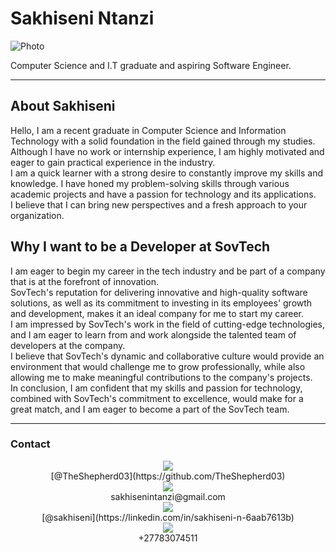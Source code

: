 

<Navbar/>

# Sakhiseni Ntanzi

<Image
  src="/images/self2.jpg"
  alt="Photo"
  width={250}
  height={550}
  priority
  className="profile"
/>
<div id="intro"> Computer Science and I.T graduate and aspiring Software Engineer.</div>

---
## About Sakhiseni
Hello, I am a recent graduate in Computer Science and Information Technology with a solid foundation in the field gained through my studies. <br/>
Although I have no work or internship experience, I am highly motivated and eager to gain practical experience in the industry. <br/>
I am a quick learner with a strong desire to constantly improve my skills and knowledge. I have honed my problem-solving skills through various academic projects and have a passion for technology and its applications. <br/>
I believe that I can bring new perspectives and a fresh approach to your organization.


## Why I want to be a Developer at SovTech
I am eager to begin my career in the tech industry and be part of a company that is at the forefront of innovation.<br/> 
SovTech's reputation for delivering innovative and high-quality software solutions, as well as its commitment to investing in its employees' growth and development, makes it an ideal company for me to start my career.
<br/>
I am impressed by SovTech's work in the field of cutting-edge technologies, and I am eager to learn from and work alongside the talented team of developers at the company.<br/>
I believe that SovTech's dynamic and collaborative culture would provide an environment that would challenge me to grow professionally, while also allowing me to make meaningful contributions to the company's projects.
<br/>
In conclusion, I am confident that my skills and passion for technology, combined with SovTech's commitment to excellence, would make for a great match, and I am eager to become a part of the SovTech team.


---

### Contact
<div align="center">                                                                    
  <div id="parent">
    <div className="child">
      <Image
      src="/svgs/github-code-source-svgrepo-com.svg"
      width={20}
      height={5}
      className="next-image"/>
    </div>
    <div className="child">[@TheShepherd03](https://github.com/TheShepherd03)</div>
  </div>

  <div id="parent">
    <div className="child">
      <Image
      src="/svgs/email.svg"
      width={20}
      height={5}
      className="next-image"/>
    </div>
    <div className="child">sakhisenintanzi@gmail.com</div>
  </div>

  <div id="parent">
    <div className="child">
      <Image
      src="/svgs/linkedin.svg"
      width={20}
      height={5}
      className="next-image"/>
    </div>
    <div className="child">[@sakhiseni](https://linkedin.com/in/sakhiseni-n-6aab7613b)</div>
  </div>

  <div id="parent">
    <div className="child">
      <Image
      src="/svgs/mobile.svg"
      width={20}
      height={5}
      className="next-image"/>
    </div>
    <div className="child">+27783074511</div>
  </div>
</div>

